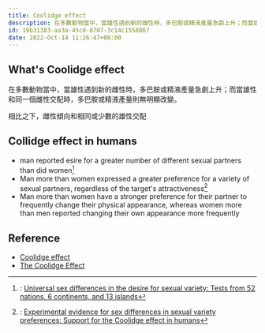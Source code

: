 ```yaml
---
title: Coolidge effect
description: 在多數動物當中，當雄性遇到新的雌性時，多巴胺或精液產量急劇上升；而當雄性和同一個雌性交配時，多巴胺或精液產量則無明顯改變
id: 19b31383-aa3a-45cd-8707-3c14c1558867
date: 2022-Oct-14 11:26:47+08:00
---
```


## What's Coolidge effect

在多數動物當中，當雄性遇到新的雌性時，多巴胺或精液產量急劇上升；而當雄性和同一個雌性交配時，多巴胺或精液產量則無明顯改變。

相比之下，雌性傾向和相同或少數的雄性交配

## Collidge effect in humans

- man reported esire for a greater number of different sexual partners than did women[^1]
- Man more than women expressed a greater preference for a variety of sexual partners, regardless of the target's attractiveness[^2]
- Man more than women have a stronger preference for their partner to frequently change their physical appearance, whereas women more than men reported changing their own appearance more frequently


[^1]: : [Universal sex differences in the desire for sexual variety: Tests from 52 nations, 6 continents, and 13 islands](https://pubmed.ncbi.nlm.nih.gov/12872886/)
[^2]: : [Experimental evidence for sex differences in sexual variety preferences: Support for the Coolidge effect in humans](https://pubmed.ncbi.nlm.nih.gov/32440927/)


## Reference

- [Coolidge effect](https://en.wikipedia.org/wiki/Coolidge_effect)
- [The Coolidge Effect](http://toddkshackelford.com/downloads/Vance-Shackelford-The-Coolidge-Effect-EACB-2021.pdf)
